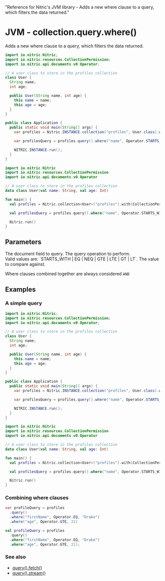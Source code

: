   "Reference for Nitric's JVM library - Adds a new where clause to a query, which filters the data returned."

# JVM - collection.query.where()

Adds a new where clause to a query, which filters the data returned.

<CodeGroup>

```java
import io.nitric.Nitric;
import io.nitric.resources.CollectionPermission;
import io.nitric.api.documents.v0.Operator;

// A user class to store in the profiles collection
class User {
  String name;
  int age;

  public User(String name, int age) {
    this.name = name;
    this.age = age;
  }
}

public class Application {
  public static void main(String[] args) {
    var profiles = Nitric.INSTANCE.collection("profiles", User.class).with(CollectionPermission.Read);

    var profilesQuery = profiles.query().where("name", Operator.STARTS_WITH, "T");

    NITRIC.INSTANCE.run();
  }
}
```

```kotlin
import io.nitric.Nitric
import io.nitric.resources.CollectionPermission
import io.nitric.api.documents.v0.Operator

// A user class to store in the profiles collection
data class User(val name: String, val age: Int)

fun main() {
  val profiles = Nitric.collection<User>("profiles").with(CollectionPermission.Read)

  val profilesQuery = profiles.query().where("name", Operator.STARTS_WITH, "T")

  Nitric.run()
}
```

</CodeGroup>

## Parameters

<Properties>
  <Property name="field" required type="String">
    The document field to query.
  </Property>
  <Property name="operation" required type="Operator">
    The query operation to perform.
    <br />
    Valid values are: `STARTS_WITH | EQ | NEQ | GTE | LTE | GT | LT`.
  </Property>
  <Property name="value" required type="String or Int or Boolean">
    The value to compare against.
  </Property>
</Properties>

<Note>Where clauses combined together are always considered `AND`</Note>

## Examples

### A simple query

<CodeGroup>

```java
import io.nitric.Nitric;
import io.nitric.resources.CollectionPermission;
import io.nitric.api.documents.v0.Operator;

// A user class to store in the profiles collection
class User {
  String name;
  int age;

  public User(String name, int age) {
    this.name = name;
    this.age = age;
  }
}

public class Application {
  public static void main(String[] args) {
    var profiles = Nitric.INSTANCE.collection("profiles", User.class).with(CollectionPermission.Read);

    var profilesQuery = profiles.query().where("name", Operator.STARTS_WITH, "T");

    NITRIC.INSTANCE.run();
  }
}
```

```kotlin
import io.nitric.Nitric
import io.nitric.resources.CollectionPermission
import io.nitric.api.documents.v0.Operator

// A user class to store in the profiles collection
data class User(val name: String, val age: Int)

fun main() {
  val profiles = Nitric.collection<User>("profiles").with(CollectionPermission.Read)

  val profilesQuery = profiles.query().where("name", Operator.STARTS_WITH, "T")

  Nitric.run()
}
```

</CodeGroup>

### Combining where clauses

<CodeGroup>

```java
var profileQuery = profiles
  .query()
  .where("firstName", Operator.EQ, "Drake")
  .where("age", Operator.GTE, 21)
```

```kotlin
val profileQuery = profiles
  .query()
  .where("firstName", Operator.EQ, "Drake")
  .where("age", Operator.GTE, 21);
```

</CodeGroup>

### See also

- [query().fetch()](./collection-query-fetch)
- [query().stream()](./collection-query-stream)
